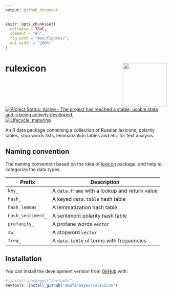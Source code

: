 ```yaml
---
output: github_document
---
```


<!-- README.md is generated from README.Rmd. Please edit that file -->

```r
knitr::opts_chunk$set(
  collapse = TRUE,
  comment = "#>",
  fig.path = "man/figures/",
  out.width = "100%"
)
```
  
# rulexicon <img src="man/figures/logo.png" align="right" width="136px"/>

<!-- badges: start -->
[![Project Status: Active - The project has reached a stable, usable state and is being actively developed.](http://www.repostatus.org/badges/0.1.0/active.svg)](http://www.repostatus.org/#active)
[![Lifecycle: maturing](https://img.shields.io/badge/lifecycle-maturing-blue.svg)](https://www.tidyverse.org/lifecycle/#maturing)
<!-- badges: end -->

An R data package containing a collection of Russian lexicons, polarity tables, stop words lists, lemmatization tables and etc. for text analysis.

## Naming convention

The naming convention based on the idea of [lexicon](https://github.com/cran/lexicon) package, and help to categorize the data types.

<table>
<thead>
  <tr class="header">
    <th>Prefix</th>
    <th>Description</th>
  </tr>
</thead>
<tbody>
  <tr class="odd">
    <td><code>key_</code></td>
    <td>A <code>data.frame</code> with a lookup and return value</td>
  </tr>
  <tr class="even">
    <td><code>hash_</code></td>
    <td>A keyed <code>data.table</code> hash table</td>
  </tr>
  <tr class="odd">
    <td><code>hash_lemmas_</code></td>
    <td>A lemmatization hash table</td>
  </tr>
  <tr class="even">
    <td><code>hash_sentiment_</code></td>
    <td>A sentiment polarity hash table</td>
  </tr>
  <tr class="odd">
    <td><code>profanity_</code></td>
    <td>A profane words <code>vector</code></td>
  </tr>
  <tr class="even">
    <td><code>sw_</code></td>
    <td>A stopword <code>vector</code></td>
  </tr>
  <tr class="odd">
    <td><code>freq_</code></td>
    <td>A <code>data.table</code> of terms with frequencies</td>
  </tr>
</tbody>
</table>


## Installation

<!--
You can install the released version of rulexicon from [CRAN](https://CRAN.R-project.org) with:

``` r
install.packages("rulexicon")
```
-->

You can install the development version from [GitHub](https://github.com/) with:

``` r
# install.packages("devtools")
devtools::install_github("dmafanasyev/rulexicon")
```


<!--
## Example

This is a basic example which shows you how to solve a common problem:

```r
library(rulexicon)
## basic example code
```
-->
